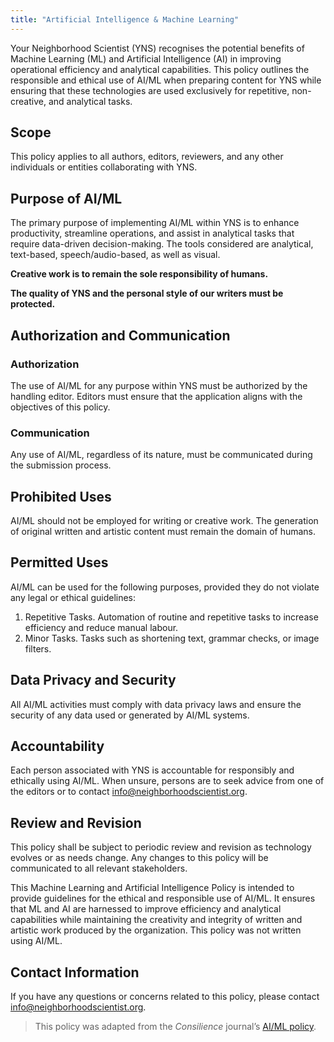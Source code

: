 ```yaml
---
title: "Artificial Intelligence & Machine Learning"
---
```


Your Neighborhood Scientist (YNS) recognises the potential benefits of Machine
Learning (ML) and Artificial Intelligence (AI) in improving operational
efficiency and analytical capabilities. This policy outlines the responsible and
ethical use of AI/ML when preparing content for YNS while ensuring
that these technologies are used exclusively for repetitive, non-creative, and
analytical tasks.

##  Scope

This policy applies to all authors, editors, reviewers, and any other individuals or entities collaborating with YNS.

## Purpose of AI/ML

The primary purpose of implementing AI/ML within YNS is to enhance productivity,
streamline operations, and assist in analytical tasks that require data-driven
decision-making. The tools considered are analytical, text-based,
speech/audio-based, as well as visual.

**Creative work is to remain the sole responsibility of humans.**

**The quality of YNS and the personal style of our writers must be protected.**

## Authorization and Communication

### Authorization

The use of AI/ML for any purpose within YNS must be authorized by the handling
editor. Editors must ensure that the application aligns with the objectives of
this policy.

### Communication

Any use of AI/ML, regardless of its nature, must be communicated during the
submission process.

## Prohibited Uses

AI/ML should not be employed for writing or creative work. The generation of
original written and artistic content must remain the domain of humans.

## Permitted Uses

AI/ML can be used for the following purposes, provided they do not violate any
legal or ethical guidelines:

1. Repetitive Tasks. Automation of routine and repetitive tasks to increase efficiency and reduce manual labour.
2. Minor Tasks. Tasks such as shortening text, grammar checks, or image filters.

## Data Privacy and Security

All AI/ML activities must comply with data privacy laws and ensure the security
of any data used or generated by AI/ML systems.

## Accountability

Each person associated with YNS is accountable for responsibly and ethically
using AI/ML. When unsure, persons are to seek advice from one of the editors or
to contact <info@neighborhoodscientist.org>.

## Review and Revision

This policy shall be subject to periodic review and revision as technology
evolves or as needs change. Any changes to this policy will be
communicated to all relevant stakeholders.

This Machine Learning and Artificial Intelligence Policy is intended to provide
guidelines for the ethical and responsible use of AI/ML. It ensures that ML and
AI are harnessed to improve efficiency and analytical capabilities while
maintaining the creativity and integrity of written and artistic work produced
by the organization. This policy was not written using AI/ML.

## Contact Information

If you have any questions or concerns related to this policy,
please contact <info@neighborhoodscientist.org>.

> This policy was adapted from the _Consilience_ journal's [AI/ML policy](https://docs.google.com/document/d/1_kLeZA5d1FjnRQ3-O5BMkdZ95yT7mnJq/edit?tab=t.0).
